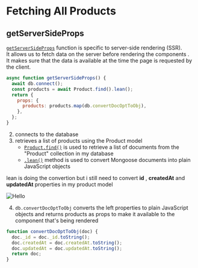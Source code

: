 # Fetching All Products

## getServerSideProps

[`getServerSideProps`](https://nextjs.org/docs/pages/building-your-application/data-fetching/get-server-side-props) function is specific to server-side rendering (SSR).\
It allows us to fetch data on the server before rendering the components .\
It makes sure that the data is available at the time the page is requested by the client.

```js showLineNumbers filename="API.js "
async function getServerSideProps() {
  await db.connect();
  const products = await Product.find().lean();
  return {
    props: {
      products: products.map(db.convertDocOptToObj),
    },
  };
}
```

2. connects to the database
3. retrieves a list of products using the Product model
   - [`Product.find()`](https://mongoosejs.com/docs/queries.html) is used to retrieve a list of documents from the "Product" collection in my database
   - [`.lean()`](https://mongoosejs.com/docs/tutorials/lean.html) method is used to convert Mongoose documents into plain JavaScript objects

lean is doing the convertion but i still need to convert **<strong>id</strong>** , **<strong>createdAt</strong>** and **<strong> updatedAt</strong>** properties in my product model

![Hello](/../public/images/ProductModel.png)

4. `db.convertDocOptToObj` converts the left properties to plain JavaScript objects and returns products as props to make it available to the component that's being rendered

```js showLineNumbers filename="db.js "
function convertDocOptToObj(doc) {
  doc._id = doc._id.toString();
  doc.createdAt = doc.createdAt.toString();
  doc.updatedAt = doc.updatedAt.toString();
  return doc;
}
```
